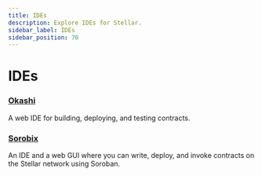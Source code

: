 ```yaml
---
title: IDEs
description: Explore IDEs for Stellar.
sidebar_label: IDEs
sidebar_position: 70
---
```


# IDEs

### [Okashi](https://okashi.dev)

A web IDE for building, deploying, and testing contracts.

### [Sorobix](https://sorobix.vercel.app/)

An IDE and a web GUI where you can write, deploy, and invoke contracts on the Stellar network using Soroban.
